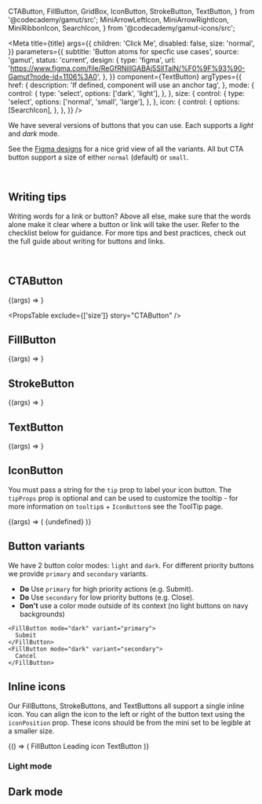   CTAButton,
  FillButton,
  GridBox,
  IconButton,
  StrokeButton,
  TextButton,
} from '@codecademy/gamut/src';
  MiniArrowLeftIcon,
  MiniArrowRightIcon,
  MiniRibbonIcon,
  SearchIcon,
} from '@codecademy/gamut-icons/src';



<Meta
  title={title}
  args={{
    children: 'Click Me',
    disabled: false,
    size: 'normal',
  }}
  parameters={{
    subtitle: 'Button atoms for specfic use cases',
    source: 'gamut',
    status: 'current',
    design: {
      type: 'figma',
      url:
        'https://www.figma.com/file/ReGfRNillGABAj5SlITalN/%F0%9F%93%90-Gamut?node-id=1106%3A0',
    },
  }}
  component={TextButton}
  argTypes={{
    href: {
      description: 'If defined, component will use an anchor tag',
    },
    mode: {
      control: {
        type: 'select',
        options: ['dark', 'light'],
      },
    },
    size: {
      control: {
        type: 'select',
        options: ['normal', 'small', 'large'],
      },
    },
    icon: {
      control: {
        options: [SearchIcon],
      },
    },
  }}
/>

We have several versions of buttons that you can use.
Each supports a _light_ and _dark_ mode.

See the [Figma designs](https://www.figma.com/file/ReGfRNillGABAj5SlITalN/%F0%9F%93%90-Gamut?node-id=1106%3A0) for a nice grid view of all the variants.
All but CTA button support a size of either `normal` (default) or `small`.

<br />

## Writing tips

Writing words for a link or button? Above all else, make sure that the words alone make it clear where a button or link will take the user. Refer to the checklist below for guidance. For more tips and best practices, check out the full guide about <LinkTo id="ux-writing-component-guidelines-buttons-and-links--page">writing for buttons and links</LinkTo>.

<CustomCheckbox
  htmlFor="buttons-1"
  label="Make sure it is clear where the link or button will take the user."
  spacing="tight"
/>
<CustomCheckbox
  htmlFor="buttons-2"
  label="Use sentence case, capitalizing only proper nouns."
  spacing="tight"
/>
<CustomCheckbox
  htmlFor="buttons-3"
  label="For buttons, start with an action-oriented verb (like “explore” or “view”)."
  spacing="tight"
/>
<CustomCheckbox
  htmlFor="buttons-4"
  label="For buttons, use 3 words or less (unless more words are necessary for clarity)."
  spacing="tight"
/>

<br />

## CTAButton

<Canvas>
  <Story name="CTAButton">{(args) => <CTAButton {...args} />}</Story>
</Canvas>

<PropsTable exclude={['size']} story="CTAButton" />

## FillButton

<Canvas>
  <Story name="FillButton">{(args) => <FillButton {...args} />}</Story>
</Canvas>

<PropsTable story="FillButton" />

## StrokeButton

<Canvas>
  <Story name="StrokeButton">{(args) => <StrokeButton {...args} />}</Story>
</Canvas>

<PropsTable story="StrokeButton" />

## TextButton

<Canvas>
  <Story name="TextButton">{(args) => <TextButton {...args} />}</Story>
</Canvas>

<PropsTable story="TextButton" />

## IconButton

You must pass a string for the `tip` prop to label your icon button. The `tipProps` prop is optional and can be used to customize the tooltip - for more information on `tooltip`s + `IconButton`s see the <LinkTo component="ToolTip">ToolTip page</LinkTo>.

<Canvas>
  <Story name="IconButton">
    {(args) => (
      <IconButton
        {...args}
        icon={SearchIcon}
        tip="ToolTip"
        tipProps={{ placement: 'floating' }}
      >
        {undefined}
      </IconButton>
    )}
  </Story>
</Canvas>

<PropsTable story="IconButton" />

## Button variants

We have 2 button color modes: `light` and `dark`.
For different priority buttons we provide `primary` and `secondary` variants.

- **Do** Use `primary` for high priority actions (e.g. Submit).
- **Do** Use `secondary` for low priority buttons (e.g. Close).
- **Don't** use a color mode outside of its context (no light buttons on navy backgrounds)

```tsx
<FillButton mode="dark" variant="primary">
  Submit
</FillButton>
<FillButton mode="dark" variant="secondary">
  Cancel
</FillButton>
```

## Inline icons

Our FillButtons, StrokeButtons, and TextButtons all support a single inline icon. You can align the icon to the left or right of the button text using the `iconPosition` prop. These icons should be from the mini set to be legible at a smaller size.

<Canvas>
  <Story name="Inline Icon">
    {() => (
      <GridBox gridTemplateColumns="1fr 1fr 1fr 3fr">
        <FillButton maxWidth="fit-content" icon={MiniArrowLeftIcon}>
          FillButton
        </FillButton>
        <StrokeButton maxWidth="fit-content" icon={MiniRibbonIcon}>
          Leading icon
        </StrokeButton>
        <TextButton
          maxWidth="fit-content"
          icon={MiniArrowRightIcon}
          iconPosition="right"
        >
          TextButton
        </TextButton>
      </GridBox>
    )}
  </Story>
</Canvas>

### Light mode

<Canvas>
  <Story name="Light Mode">
    <ButtonScale mode="light" />
  </Story>
</Canvas>

## Dark mode

<Canvas>
  <Story name="Dark Mode">
    <ButtonScale mode="dark" />
  </Story>
</Canvas>
